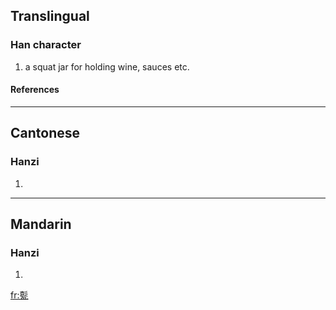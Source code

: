 ==Translingual==
===Han character===
{{Han char|rn=98|rad=瓦|as=12|sn=17|four=4271<sub>7</sub>|canj=土竹一女弓 (GHMVN)}}
# a squat jar for holding wine, sauces etc.
====References====
{{Han ref|kx=0752.050|dkj=21596|hdz=21431.140|uh=750F|ud=29967|bh=ED72|bd=60786}}

----
==Cantonese==
===Hanzi===
{{yue-hanzi|jyut=|y=paang1, paang6}}
# {{defn|Cantonese}}

----
==Mandarin==
===Hanzi===
{{cmn-hanzi|pin=[[pèng]] ([[peng4]])|wg=p'eng<sup>4</sup>}}
# {{defn|Mandarin}}

[[fr:甏]]